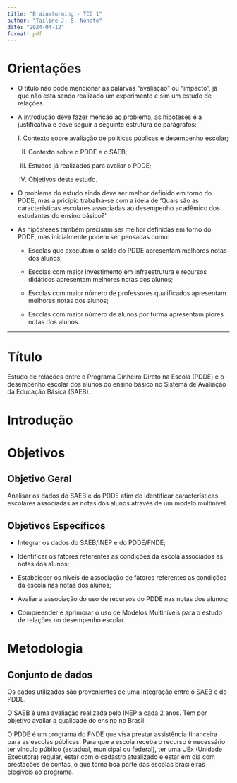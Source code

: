 ```yaml
---
title: "Brainstorming - TCC 1"
author: "Tailine J. S. Nonato"
date: "2024-04-12"
format: pdf
---
```


# Orientações

* O título não pode mencionar as palarvas "avaliação" ou "impacto", já que não está sendo realizado um experimento e sim um estudo de relações.

* A introdução deve fazer menção ao problema, as hipóteses e a justificativa e deve seguir a seguinte estrutura de parágrafos: 

    I. Contexto sobre avaliação de políticas públicas e desempenho escolar; 
    
    II. Contexto sobre o PDDE e o SAEB; 
    
    III. Estudos já realizados para avaliar o PDDE; 
    
    IV. Objetivos deste estudo.

* O problema do estudo ainda deve ser melhor definido em torno do PDDE, mas a pricípio trabalha-se com a ideia de 'Quais são as características escolares associadas ao desempenho acadêmico dos estudantes do ensino básico?'

* As hipósteses também precisam ser melhor definidas em torno do PDDE, mas inicialmente podem ser pensadas como:

    + Escolas que executam o saldo do PDDE apresentam melhores notas dos alunos;

    + Escolas com maior investimento em infraestrutura e recursos didáticos apresentam melhores notas dos alunos;

    + Escolas com maior número de professores qualificados apresentam melhores notas dos alunos;

    + Escolas com maior número de alunos por turma apresentam piores notas dos alunos.


-------------------------------------------------------

# Título

Estudo de relações entre o Programa Dinheiro Direto na Escola (PDDE) e o desempenho escolar dos alunos do ensino básico no Sistema de Avaliação da Educação Básica (SAEB).

# Introdução



# Objetivos
## Objetivo Geral
Analisar os dados do SAEB e do PDDE afim de identificar características escolares associadas as notas dos alunos através de um modelo multinível.

## Objetivos Específicos
- Integrar os dados do SAEB/INEP e do PDDE/FNDE;

- Identificar os fatores referentes as condições da escola associados as notas dos alunos;

- Estabelecer os níveis de associação de fatores referentes as condições da escola nas notas dos alunos;

- Avaliar a associação do uso de recursos do PDDE nas notas dos alunos;

- Compreender e aprimorar o uso de Modelos Multiníveis para o estudo de relações no desempenho escolar. 

# Metodologia

## Conjunto de dados
Os dados utilizados são provenientes de uma integração entre o SAEB e do PDDE. 

O SAEB é uma avaliação realizada pelo INEP a cada 2 anos. Tem por objetivo avaliar a qualidade do ensino no Brasil.

O PDDE é um programa do FNDE que visa prestar assistência financeira para as escolas públicas. Para que a escola receba o recurso é necessário ter vínculo público (estadual, municipal ou federal), ter uma UEx (Unidade Executora) regular, estar com o cadastro atualizado e estar em dia com prestações de contas, o que torna boa parte das escolas brasileiras elegíveis ao programa. 
